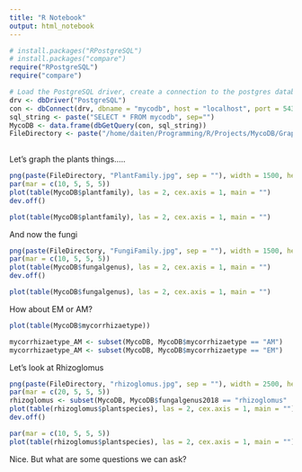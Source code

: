 ```yaml
---
title: "R Notebook"
output: html_notebook
---
```



```r
# install.packages("RPostgreSQL")
# install.packages("compare")
require("RPostgreSQL")
require("compare")

# Load the PostgreSQL driver, create a connection to the postgres database
drv <- dbDriver("PostgreSQL")
con <- dbConnect(drv, dbname = "mycodb", host = "localhost", port = 5432, user = "ruser", password = "ruser")
sql_string <- paste("SELECT * FROM mycodb", sep="")
MycoDB <- data.frame(dbGetQuery(con, sql_string))
FileDirectory <- paste("/home/daiten/Programming/R/Projects/MycoDB/Graphics/", sep="")
  
```


Let's graph the plants things.....
```r
png(paste(FileDirectory, "PlantFamily.jpg", sep = ""), width = 1500, height = 500)
par(mar = c(10, 5, 5, 5))
plot(table(MycoDB$plantfamily), las = 2, cex.axis = 1, main = "")
dev.off()

plot(table(MycoDB$plantfamily), las = 2, cex.axis = 1, main = "")

```

And now the fungi
```r
png(paste(FileDirectory, "FungiFamily.jpg", sep = ""), width = 1500, height = 500)
par(mar = c(10, 5, 5, 5))
plot(table(MycoDB$fungalgenus), las = 2, cex.axis = 1, main = "")
dev.off()

plot(table(MycoDB$fungalgenus), las = 2, cex.axis = 1, main = "")
```
How about EM or AM?
```r
plot(table(MycoDB$mycorrhizaetype))

mycorrhizaetype_AM <- subset(MycoDB, MycoDB$mycorrhizaetype == "AM")
mycorrhizaetype_AM <- subset(MycoDB, MycoDB$mycorrhizaetype == "EM")

```

Let's look at Rhizoglomus
```r
png(paste(FileDirectory, "rhizoglomus.jpg", sep = ""), width = 2500, height = 500)
par(mar = c(20, 5, 5, 5))
rhizoglomus <- subset(MycoDB, MycoDB$fungalgenus2018 == "rhizoglomus" | MycoDB$fungalgenus == "rhizoglomus")
plot(table(rhizoglomus$plantspecies), las = 2, cex.axis = 1, main = "")
dev.off()

par(mar = c(10, 5, 5, 5))
plot(table(rhizoglomus$plantspecies), las = 2, cex.axis = 1, main = "")
```




Nice. But what are some questions we can ask?
```r


```

